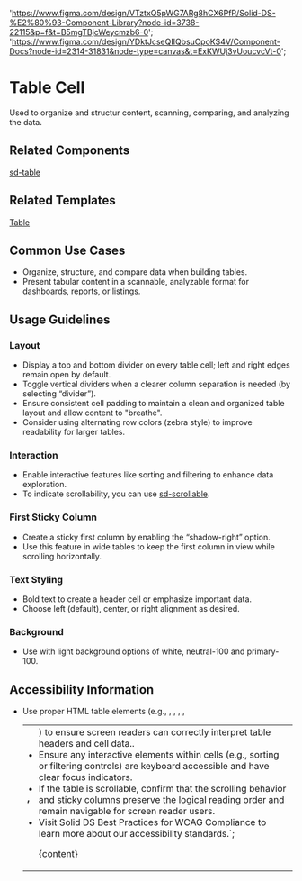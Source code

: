 

  'https://www.figma.com/design/VTztxQ5pWG7ARg8hCX6PfR/Solid-DS-%E2%80%93-Component-Library?node-id=3738-22115&p=f&t=B5mgTBjcWeycmzb6-0';
  'https://www.figma.com/design/YDktJcseQIIQbsuCpoKS4V/Component-Docs?node-id=2314-31831&node-type=canvas&t=ExKWUj3vUoucvcVt-0';

# Table Cell

Used to organize and structur content, scanning, comparing, and analyzing the data.

<DefaultStory />

<DocumentationLinks storybookLink="${storybookLink}" figmaLibrary="${figmaLibrary}" figmaDocs="${figmaDocs}" />

## Related Components

[sd-table](?path=/docs/styles-sd-table--docs)

## Related Templates

[Table](?path=/docs/templates-table--docs)

## Common Use Cases

- Organize, structure, and compare data when building tables.
- Present tabular content in a scannable, analyzable format for dashboards, reports, or listings.

## Usage Guidelines

### Layout

- Display a top and bottom divider on every table cell; left and right edges remain open by default.
- Toggle vertical dividers when a clearer column separation is needed (by selecting “divider”).
- Ensure consistent cell padding to maintain a clean and organized table layout and allow content to "breathe".
- Consider using alternating row colors (zebra style) to improve readability for larger tables.

### Interaction

- Enable interactive features like sorting and filtering to enhance data exploration.
- To indicate scrollability, you can use [sd-scrollable](?path=/docs/components-sd-scrollable--docs).

### First Sticky Column

- Create a sticky first column by enabling the “shadow-right” option.
- Use this feature in wide tables to keep the first column in view while scrolling horizontally.

### Text Styling

- Bold text to create a header cell or emphasize important data.
- Choose left (default), center, or right alignment as desired.

### Background

- Use with light background options of white, neutral-100 and primary-100.

## Accessibility Information

- Use proper HTML table elements (e.g., <table>, <thead>, <tbody>, <tr>, <th>, <td>) to ensure screen readers can correctly interpret table headers and cell data..
- Ensure any interactive elements within cells (e.g., sorting or filtering controls) are keyboard accessible and have clear focus indicators.
- If the table is scrollable, confirm that the scrolling behavior and sticky columns preserve the logical reading order and remain navigable for screen reader users.
- Visit <sd-link href="https://www.figma.com/design/YDktJcseQIIQbsuCpoKS4V/Component-Docs?node-id=10708-5011&t=Z1FxSGWkmXG5r5sw-4" target="_blank">Solid DS Best Practices for WCAG Compliance</sd-link> to learn more about our accessibility standards.`;

<Meta title="Styles/sd-table-cell/Overview" />

<OverviewFormatter story={TableCellStories.Default}>{content}</OverviewFormatter>
